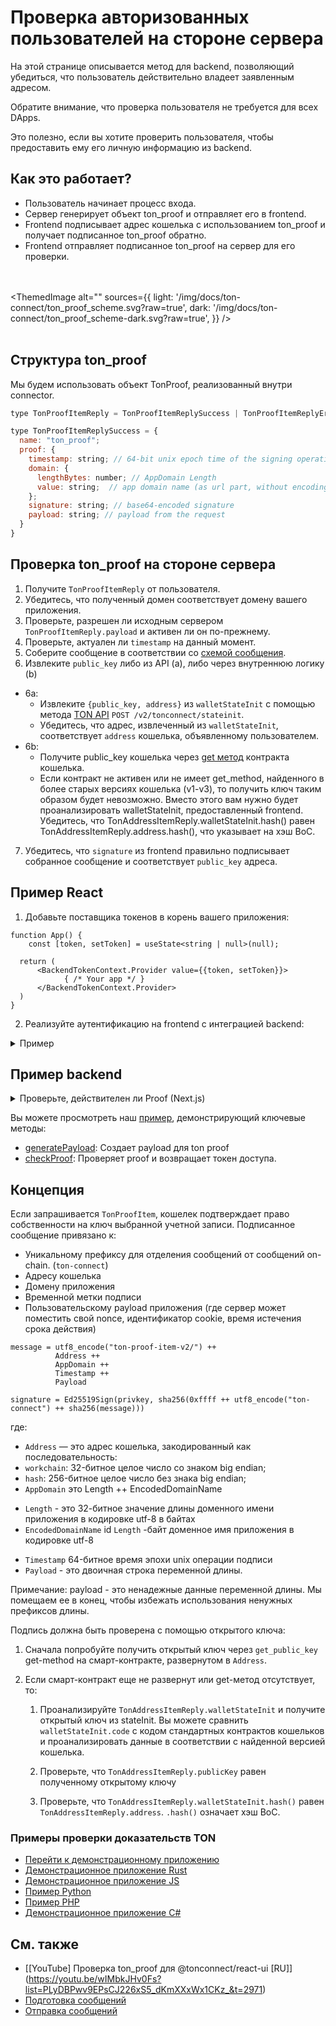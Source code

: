 
# Проверка авторизованных пользователей на стороне сервера

На этой странице описывается метод для backend, позволяющий убедиться, что пользователь действительно владеет заявленным адресом.

Обратите внимание, что проверка пользователя не требуется для всех DApps.

Это полезно, если вы хотите проверить пользователя, чтобы предоставить ему его личную информацию из backend.

## Как это работает?

- Пользователь начинает процесс входа.
- Сервер генерирует объект ton_proof и отправляет его в frontend.
- Frontend подписывает адрес кошелька с использованием ton_proof и получает подписанное ton_proof обратно.
- Frontend отправляет подписанное ton_proof на сервер для его проверки.

<br></br>
<ThemedImage
    alt=""
    sources={{
        light: '/img/docs/ton-connect/ton_proof_scheme.svg?raw=true',
        dark: '/img/docs/ton-connect/ton_proof_scheme-dark.svg?raw=true',
    }}
/>
<br></br>

## Структура ton_proof

Мы будем использовать объект TonProof, реализованный внутри connector.

```js
type TonProofItemReply = TonProofItemReplySuccess | TonProofItemReplyError;

type TonProofItemReplySuccess = {
  name: "ton_proof";
  proof: {
    timestamp: string; // 64-bit unix epoch time of the signing operation (seconds)
    domain: {
      lengthBytes: number; // AppDomain Length
      value: string;  // app domain name (as url part, without encoding)
    };
    signature: string; // base64-encoded signature
    payload: string; // payload from the request
  }
}

```

## Проверка ton_proof на стороне сервера

1. Получите `TonProofItemReply` от пользователя.
2. Убедитесь, что полученный домен соответствует домену вашего приложения.
3. Проверьте, разрешен ли исходным сервером `TonProofItemReply.payload` и активен ли он по-прежнему.
4. Проверьте, актуален ли `timestamp` на данный момент.
5. Соберите сообщение в соответствии со [схемой сообщения](/v3/guidelines/ton-connect/guidelines/verifying-signed-in-users#concept-explanation).
6. Извлеките `public_key` либо из API (a), либо через внутреннюю логику (b)

- 6a:
  - Извлеките `{public_key, address}` из `walletStateInit` с помощью метода [TON API](https://docs.tonconsole.com/tonapi#:~:text=/v2/-,tonconnect,-/stateinit) `POST /v2/tonconnect/stateinit`.
  - Убедитесь, что адрес, извлеченный из `walletStateInit`, соответствует `address` кошелька, объявленному пользователем.
- 6b:
  - Получите public_key кошелька через [get метод](https://github.com/ton-blockchain/wallet-contract/blob/main/func/wallet-v4-code.fc#L174) контракта кошелька.
  - Если контракт не активен или не имеет get_method, найденного в более старых версиях кошелька (v1-v3), то получить ключ таким образом будет невозможно. Вместо этого вам нужно будет проанализировать walletStateInit, предоставленный frontend. Убедитесь, что TonAddressItemReply.walletStateInit.hash() равен TonAddressItemReply.address.hash(), что указывает на хэш BoC.

7. Убедитесь, что `signature` из frontend правильно подписывает собранное сообщение и соответствует `public_key` адреса.

## Пример React

1. Добавьте поставщика токенов в корень вашего приложения:

```tsx
function App() {
    const [token, setToken] = useState<string | null>(null);

  return (
      <BackendTokenContext.Provider value={{token, setToken}}>
            { /* Your app */ }
      </BackendTokenContext.Provider>
  )
}
```

2. Реализуйте аутентификацию на frontend с интеграцией backend:

<details>
<summary>Пример</summary>

```tsx
import {useContext, useEffect, useRef} from "react";
import {BackendTokenContext} from "./BackendTokenContext";
import {useIsConnectionRestored, useTonConnectUI, useTonWallet} from "@tonconnect/ui-react";
import {backendAuth} from "./backend-auth";

const localStorageKey = 'my-dapp-auth-token';
const payloadTTLMS = 1000 * 60 * 20;

export function useBackendAuth() {
    const { setToken } = useContext(BackendTokenContext);
    const isConnectionRestored = useIsConnectionRestored();
    const wallet = useTonWallet();
    const [tonConnectUI] = useTonConnectUI();
    const interval = useRef<ReturnType<typeof setInterval> | undefined>();

    useEffect(() => {
        if (!isConnectionRestored || !setToken) {
            return;
        }

        clearInterval(interval.current);

        if (!wallet) {
            localStorage.removeItem(localStorageKey);
            setToken(null);

            const refreshPayload = async () => {
                tonConnectUI.setConnectRequestParameters({ state: 'loading' });

                const value = await backendAuth.generatePayload();
                if (!value) {
                    tonConnectUI.setConnectRequestParameters(null);
                } else {
                    tonConnectUI.setConnectRequestParameters({state: 'ready', value});
                }
            }

            refreshPayload();
            setInterval(refreshPayload, payloadTTLMS);
            return;
        }

        const token = localStorage.getItem(localStorageKey);
        if (token) {
            setToken(token);
            return;
        }

        if (wallet.connectItems?.tonProof && !('error' in wallet.connectItems.tonProof)) {
            backendAuth.checkProof(wallet.connectItems.tonProof.proof, wallet.account).then(result => {
                if (result) {
                    setToken(result);
                    localStorage.setItem(localStorageKey, result);
                } else {
                    alert('Please try another wallet');
                    tonConnectUI.disconnect();
                }
            })
        } else {
            alert('Please try another wallet');
            tonConnectUI.disconnect();
        }

    }, [wallet, isConnectionRestored, setToken])
}
```

</details>

## Пример backend

<details>
<summary>Проверьте, действителен ли Proof (Next.js)</summary>

```tsx
'use server'
import {Address, Cell, contractAddress, loadStateInit, TonClient4} from '@ton/ton'


export async function isValid(proof, account) {
    const payload = {
					address: account.address,
					public_key: account.publicKey,
					proof: {
						...proof,
						state_init: account.walletStateInit
					}
	  }
    const stateInit = loadStateInit(Cell.fromBase64(payload.proof.state_init).beginParse())
	  const client = new TonClient4({
		  endpoint: 'https://mainnet-v4.tonhubapi.com'
	  })
	  const masterAt = await client.getLastBlock()
	  const result = await client.runMethod(masterAt.last.seqno, Address.parse(payload.address), 'get_public_key', [])
	  const publicKey = Buffer.from(result.reader.readBigNumber().toString(16).padStart(64, '0'), 'hex')
	  if (!publicKey) {
		  return false
	  }
	  const wantedPublicKey = Buffer.from(payload.public_key, 'hex')
	  if (!publicKey.equals(wantedPublicKey)) {
		  return false
	  }
	  const wantedAddress = Address.parse(payload.address)
	  const address = contractAddress(wantedAddress.workChain, stateInit)
	  if (!address.equals(wantedAddress)) {
		  return false
	  }
	  const now = Math.floor(Date.now() / 1000)
	  if (now - (60 * 15) > payload.proof.timestamp) {
		  return false
	  }
    return true
  }

```

</details>

Вы можете просмотреть наш [пример](https://github.com/ton-connect/demo-dapp-with-react-ui/tree/master/src/server), демонстрирующий ключевые методы:

- [generatePayload](https://github.com/ton-connect/demo-dapp-with-react-ui/blob/master/src/server/api/generate-payload.ts): Создает payload для ton proof
- [checkProof](https://github.com/ton-connect/demo-dapp-with-react-ui/blob/master/src/server/api/check-proof.ts): Проверяет proof и возвращает токен доступа.

## Концепция

Если запрашивается `TonProofItem`, кошелек подтверждает право собственности на ключ выбранной учетной записи. Подписанное сообщение привязано к:

- Уникальному префиксу для отделения сообщений от сообщений on-chain. (`ton-connect`)
- Адресу кошелька
- Домену приложения
- Временной метки подписи
- Пользовательскому payload приложения (где сервер может поместить свой nonce, идентификатор cookie, время истечения срока действия)

```
message = utf8_encode("ton-proof-item-v2/") ++
          Address ++
          AppDomain ++
          Timestamp ++
          Payload

signature = Ed25519Sign(privkey, sha256(0xffff ++ utf8_encode("ton-connect") ++ sha256(message)))
```

где:

- `Address` — это адрес кошелька, закодированный как последовательность:
- `workchain`: 32-битное целое число со знаком big endian;
- `hash`: 256-битное целое число без знака big endian;
- `AppDomain` это Length ++ EncodedDomainName

<!---->

- `Length` - это 32-битное значение длины доменного имени приложения в кодировке utf-8 в байтах
- `EncodedDomainName` id `Length` -байт доменное имя приложения в кодировке utf-8

<!---->

- `Timestamp` 64-битное время эпохи unix операции подписи
- `Payload` - это двоичная строка переменной длины.

Примечание: payload - это ненадежные данные переменной длины. Мы помещаем ее в конец, чтобы избежать использования ненужных префиксов длины.

Подпись должна быть проверена с помощью открытого ключа:

1. Сначала попробуйте получить открытый ключ через `get_public_key` get-method на смарт-контракте, развернутом в `Address`.

2. Если смарт-контракт еще не развернут или get-метод отсутствует, то:

   1. Проанализируйте `TonAddressItemReply.walletStateInit` и получите открытый ключ из stateInit. Вы можете сравнить `walletStateInit.code` с кодом стандартных контрактов кошельков и проанализировать данные в соответствии с найденной версией кошелька.

   2. Проверьте, что `TonAddressItemReply.publicKey` равен полученному открытому ключу

   3. Проверьте, что `TonAddressItemReply.walletStateInit.hash()` равен `TonAddressItemReply.address`. `.hash()` означает хэш BoC.

### Примеры проверки доказательств TON

- [Перейти к демонстрационному приложению](https://github.com/ton-connect/demo-dapp-backend)
- [Демонстрационное приложение Rust](https://github.com/liketurbo/demo-dapp-backend-rs)
- [Демонстрационное приложение JS](https://github.com/liketurbo/demo-dapp-backend-js)
- [Пример Python](https://github.com/XaBbl4/pytonconnect/blob/main/examples/check_proof.py)
- [Пример PHP](https://github.com/vladimirfokingithub/Ton-Connect-Proof-Php-Check)
- [Демонстрационное приложение C#](https://github.com/WinoGarcia/TonProof.NET)

## См. также

- [[YouTube] Проверка ton_proof для @tonconnect/react-ui [RU]] (https://youtu.be/wIMbkJHv0Fs?list=PLyDBPwv9EPsCJ226xS5_dKmXXxWx1CKz_&t=2971)
- [Подготовка сообщений](/v3/guidelines/ton-connect/guidelines/preparing-messages)
- [Отправка сообщений](/v3/guidelines/ton-connect/guidelines/sending-messages)
